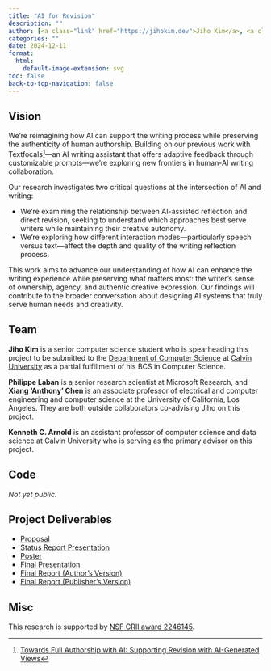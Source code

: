 ```yaml
---
title: "AI for Revision"
description: ""
author: [<a class="link" href="https://jihokim.dev">Jiho Kim</a>, <a class="link" href="https://tingofurro.github.io">Philippe Laban</a>, <a class="link" href="https://hci.prof">Xiang 'Anthony' Chen</a>, <a class="link" href="https://kenarnold.org">Kenneth C. Arnold</a>]
categories: ""
date: 2024-12-11
format:
  html:
    default-image-extension: svg
toc: false
back-to-top-navigation: false
---
```


## Vision

We're reimagining how AI can support the writing process while preserving the authenticity of human authorship. Building on our previous work with Textfocals[^1]—an AI writing assistant that offers adaptive feedback through customizable prompts—we're exploring new frontiers in human-AI writing collaboration.

Our research investigates two critical questions at the intersection of AI and writing:

- We're examining the relationship between AI-assisted reflection and direct revision, seeking to understand which approaches best serve writers while maintaining their creative autonomy.
- We're exploring how different interaction modes—particularly speech versus text—affect the depth and quality of the writing reflection process.

This work aims to advance our understanding of how AI can enhance the writing experience while preserving what matters most: the writer's sense of ownership, agency, and authentic creative expression. Our findings will contribute to the broader conversation about designing AI systems that truly serve human needs and creativity.

## Team

**Jiho Kim** is a senior computer science student who is spearheading this project to be submitted to the <a class="link" href="https://calvin.edu/academics/school-stem/computer-science">Department of Computer Science</a> at <a class="link" href="https://calvin.edu">Calvin University</a> as a partial fulfillment of his BCS in Computer Science.

**Philippe Laban** is a senior research scientist at Microsoft Research, and **Xiang 'Anthony' Chen** is an associate professor of electrical and computer engineering and computer science at the University of California, Los Angeles. They are both outside collaborators co-advising Jiho on this project. 

**Kenneth C. Arnold** is an assistant professor of computer science and data science at Calvin University who is serving as the primary advisor on this project.

## Code

*Not yet public.*

## Project Deliverables

- <a class="link" href="proposal.pdf">Proposal</a>
- <a class="link" href="status_report.pdf">Status Report Presentation</a>
- <a class="link" href="poster.pdf">Poster</a>
- <a class="link" href="presentation.pdf">Final Presentation</a>
- <a class="link" href="https://arxiv.org/abs/2504.08687">Final Report (Author's Version)</a>
- <a class="link" href="https://aclanthology.org/2025.in2writing-1.7">Final Report (Publisher's Version)</a>

## Misc

This research is supported by <a class="link" href="https://www.nsf.gov/awardsearch/showAward?AWD_ID=2246145">NSF CRII award 2246145</a>.

[^1]: <a class="link" href="https://jihokim.dev/pubs/towards-full-authorship-with-ai/">Towards Full Authorship with AI: Supporting Revision with AI-Generated Views</a>
